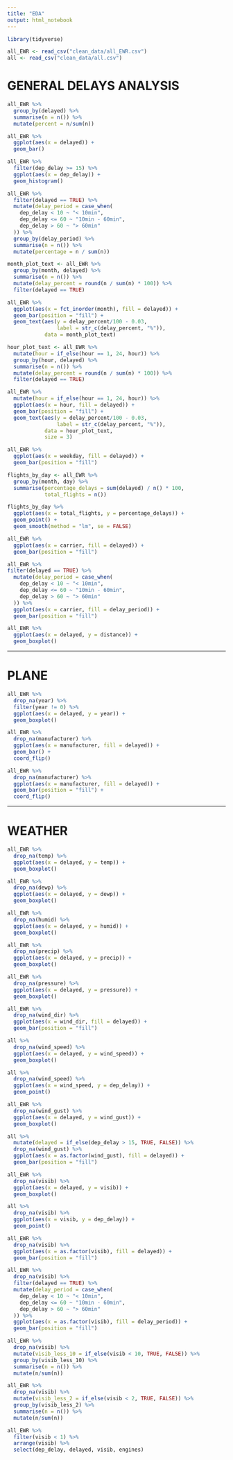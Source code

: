 ```yaml
---
title: "EDA"
output: html_notebook
---
```


```r
library(tidyverse)
```

```r
all_EWR <- read_csv("clean_data/all_EWR.csv")
all <- read_csv("clean_data/all.csv")
```


# GENERAL DELAYS ANALYSIS

```r
all_EWR %>% 
  group_by(delayed) %>% 
  summarise(n = n()) %>% 
  mutate(percent = n/sum(n))
```

```r
all_EWR %>% 
  ggplot(aes(x = delayed)) +
  geom_bar()
```

```r
all_EWR %>% 
  filter(dep_delay >= 15) %>% 
  ggplot(aes(x = dep_delay)) +
  geom_histogram()
```

```r
all_EWR %>% 
  filter(delayed == TRUE) %>% 
  mutate(delay_period = case_when(
    dep_delay < 10 ~ "< 10min",
    dep_delay <= 60 ~ "10min - 60min",
    dep_delay > 60 ~ "> 60min"
  )) %>% 
  group_by(delay_period) %>% 
  summarise(n = n()) %>% 
  mutate(percentage = n / sum(n))
```

```r
month_plot_text <- all_EWR %>% 
  group_by(month, delayed) %>% 
  summarise(n = n()) %>% 
  mutate(delay_percent = round(n / sum(n) * 100)) %>% 
  filter(delayed == TRUE)
```

```r
all_EWR %>%
  ggplot(aes(x = fct_inorder(month), fill = delayed)) +
  geom_bar(position = "fill") +
  geom_text(aes(y = delay_percent/100 - 0.03, 
                label = str_c(delay_percent, "%")), 
            data = month_plot_text)
```

```r
hour_plot_text <- all_EWR %>%
  mutate(hour = if_else(hour == 1, 24, hour)) %>%
  group_by(hour, delayed) %>% 
  summarise(n = n()) %>% 
  mutate(delay_percent = round(n / sum(n) * 100)) %>% 
  filter(delayed == TRUE)
```

```r
all_EWR %>%
  mutate(hour = if_else(hour == 1, 24, hour)) %>%
  ggplot(aes(x = hour, fill = delayed)) +
  geom_bar(position = "fill") +
  geom_text(aes(y = delay_percent/100 - 0.03, 
                label = str_c(delay_percent, "%")), 
            data = hour_plot_text,
            size = 3)
```

```r
all_EWR %>% 
  ggplot(aes(x = weekday, fill = delayed)) +
  geom_bar(position = "fill")
```

```r
flights_by_day <- all_EWR %>% 
  group_by(month, day) %>% 
  summarise(percentage_delays = sum(delayed) / n() * 100,
            total_flights = n())

flights_by_day %>% 
  ggplot(aes(x = total_flights, y = percentage_delays)) +
  geom_point() +
  geom_smooth(method = "lm", se = FALSE)
```

```r
all_EWR %>% 
  ggplot(aes(x = carrier, fill = delayed)) +
  geom_bar(position = "fill")

all_EWR %>% 
filter(delayed == TRUE) %>% 
  mutate(delay_period = case_when(
    dep_delay < 10 ~ "< 10min",
    dep_delay <= 60 ~ "10min - 60min",
    dep_delay > 60 ~ "> 60min"
  )) %>%
  ggplot(aes(x = carrier, fill = delay_period)) +
  geom_bar(position = "fill")
```

```r
all_EWR %>% 
  ggplot(aes(x = delayed, y = distance)) +
  geom_boxplot()
```

--------------------------------------------------------------------------------


# PLANE

```r
all_EWR %>% 
  drop_na(year) %>% 
  filter(year != 0) %>% 
  ggplot(aes(x = delayed, y = year)) +
  geom_boxplot()
```

```r
all_EWR %>% 
  drop_na(manufacturer) %>% 
  ggplot(aes(x = manufacturer, fill = delayed)) +
  geom_bar() +
  coord_flip()

all_EWR %>% 
  drop_na(manufacturer) %>% 
  ggplot(aes(x = manufacturer, fill = delayed)) +
  geom_bar(position = "fill") +
  coord_flip()
```

--------------------------------------------------------------------------------

# WEATHER

```r
all_EWR %>% 
  drop_na(temp) %>%
  ggplot(aes(x = delayed, y = temp)) +
  geom_boxplot()

all_EWR %>% 
  drop_na(dewp) %>%
  ggplot(aes(x = delayed, y = dewp)) +
  geom_boxplot()

all_EWR %>% 
  drop_na(humid) %>%
  ggplot(aes(x = delayed, y = humid)) +
  geom_boxplot()

all_EWR %>% 
  drop_na(precip) %>%
  ggplot(aes(x = delayed, y = precip)) +
  geom_boxplot()

all_EWR %>% 
  drop_na(pressure) %>%
  ggplot(aes(x = delayed, y = pressure)) +
  geom_boxplot()
```

```r
all_EWR %>% 
  drop_na(wind_dir) %>% 
  ggplot(aes(x = wind_dir, fill = delayed)) +
  geom_bar(position = "fill")
```

```r
all %>% 
  drop_na(wind_speed) %>%
  ggplot(aes(x = delayed, y = wind_speed)) +
  geom_boxplot()

all %>% 
  drop_na(wind_speed) %>%
  ggplot(aes(x = wind_speed, y = dep_delay)) +
  geom_point()

all_EWR %>% 
  drop_na(wind_gust) %>%
  ggplot(aes(x = delayed, y = wind_gust)) +
  geom_boxplot()

all %>% 
  mutate(delayed = if_else(dep_delay > 15, TRUE, FALSE)) %>% 
  drop_na(wind_gust) %>%
  ggplot(aes(x = as.factor(wind_gust), fill = delayed)) +
  geom_bar(position = "fill")
```



```r
all_EWR %>% 
  drop_na(visib) %>%
  ggplot(aes(x = delayed, y = visib)) +
  geom_boxplot()

all %>% 
  drop_na(visib) %>%
  ggplot(aes(x = visib, y = dep_delay)) +
  geom_point()

all_EWR %>% 
  drop_na(visib) %>%
  ggplot(aes(x = as.factor(visib), fill = delayed)) +
  geom_bar(position = "fill")

all_EWR %>% 
  drop_na(visib) %>%
  filter(delayed == TRUE) %>% 
  mutate(delay_period = case_when(
    dep_delay < 10 ~ "< 10min",
    dep_delay <= 60 ~ "10min - 60min",
    dep_delay > 60 ~ "> 60min"
  )) %>%
  ggplot(aes(x = as.factor(visib), fill = delay_period)) +
  geom_bar(position = "fill")
```

```r
all_EWR %>% 
  drop_na(visib) %>% 
  mutate(visib_less_10 = if_else(visib < 10, TRUE, FALSE)) %>% 
  group_by(visib_less_10) %>% 
  summarise(n = n()) %>% 
  mutate(n/sum(n))
```

```r
all_EWR %>% 
  drop_na(visib) %>%
  mutate(visib_less_2 = if_else(visib < 2, TRUE, FALSE)) %>% 
  group_by(visib_less_2) %>% 
  summarise(n = n()) %>% 
  mutate(n/sum(n))
```

```r
all_EWR %>% 
  filter(visib < 1) %>% 
  arrange(visib) %>% 
  select(dep_delay, delayed, visib, engines)
```

